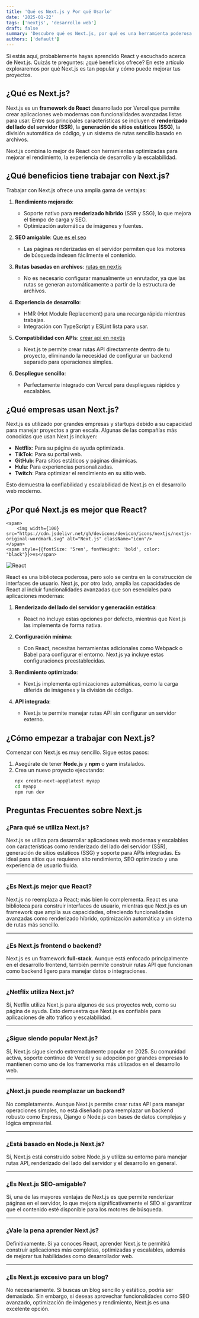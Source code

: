 ```yaml
---
title: 'Qué es Next.js y Por qué Usarlo'
date: '2025-01-22'
tags: ['nextjs', 'desarrollo web']
draft: false
summary: 'Descubre qué es Next.js, por qué es una herramienta poderosa para el desarrollo web, y cómo empezar a usarlo para crear aplicaciones modernas y escalables.'
authors: ['default']
---
```


Si estás aquí, probablemente hayas aprendido React y escuchado acerca de Next.js. Quizás te preguntes: ¿qué beneficios ofrece? En este artículo exploraremos por qué Next.js es tan popular y cómo puede mejorar tus proyectos.

## ¿Qué es Next.js?

Next.js es un **framework de React** desarrollado por Vercel que permite crear aplicaciones web modernas con funcionalidades avanzadas listas para usar. Entre sus principales características se incluyen el **renderizado del lado del servidor (SSR)**, la **generación de sitios estáticos (SSG)**, la división automática de código, y un sistema de rutas sencillo basado en archivos.

Next.js combina lo mejor de React con herramientas optimizadas para mejorar el rendimiento, la experiencia de desarrollo y la escalabilidad.

## ¿Qué beneficios tiene trabajar con Next.js?

Trabajar con Next.js ofrece una amplia gama de ventajas:

1. **Rendimiento mejorado**:
   - Soporte nativo para **renderizado híbrido** (SSR y SSG), lo que mejora el tiempo de carga y SEO.
   - Optimización automática de imágenes y fuentes.
2. **SEO amigable**:
   [Que es el seo](que-es-el-seo-y-para-que-sirve)
   - Las páginas renderizadas en el servidor permiten que los motores de búsqueda indexen fácilmente el contenido.

3. **Rutas basadas en archivos**:
   [rutas en nextjs](como-crear-rutas-en-nextjs)
   - No es necesario configurar manualmente un enrutador, ya que las rutas se generan automáticamente a partir de la estructura de archivos.

4. **Experiencia de desarrollo**:
   - HMR (Hot Module Replacement) para una recarga rápida mientras trabajas.
   - Integración con TypeScript y ESLint lista para usar.

5. **Compatibilidad con APIs**:
   [crear api en nextjs](como-crear-api-en-nextjs)
   - Next.js te permite crear rutas API directamente dentro de tu proyecto, eliminando la necesidad de configurar un backend separado para operaciones simples.

6. **Despliegue sencillo**:
   - Perfectamente integrado con Vercel para despliegues rápidos y escalables.

## ¿Qué empresas usan Next.js?

Next.js es utilizado por grandes empresas y startups debido a su capacidad para manejar proyectos a gran escala. Algunas de las compañías más conocidas que usan Next.js incluyen:

- **Netflix**: Para su página de ayuda optimizada.
- **TikTok**: Para su portal web.
- **GitHub**: Para sitios estáticos y páginas dinámicas.
- **Hulu**: Para experiencias personalizadas.
- **Twitch**: Para optimizar el rendimiento en su sitio web.

Esto demuestra la confiabilidad y escalabilidad de Next.js en el desarrollo web moderno.

## ¿Por qué Next.js es mejor que React?

<div className="comparison-container" style={{display: 'flex', alignItems: 'center',  gap: '15px', flexDirection:'row', justifyContent: 'center', background: "white"}}>

    <span>
        <img width={100} src="https://cdn.jsdelivr.net/gh/devicons/devicon/icons/nextjs/nextjs-original-wordmark.svg" alt="Next.js" className="icon"/>
    </span>
    <span style={{fontSize: '5rem', fontWeight: 'bold', color: "black"}}>vs</span>

  <span >
        <img width={100} src="https://cdn.jsdelivr.net/gh/devicons/devicon/icons/react/react-original.svg" alt="React" className="icon"/>
    </span>
</div>

React es una biblioteca poderosa, pero solo se centra en la construcción de interfaces de usuario. Next.js, por otro lado, amplía las capacidades de React al incluir funcionalidades avanzadas que son esenciales para aplicaciones modernas:

1. **Renderizado del lado del servidor y generación estática**:
   - React no incluye estas opciones por defecto, mientras que Next.js las implementa de forma nativa.
2. **Configuración mínima**:
   - Con React, necesitas herramientas adicionales como Webpack o Babel para configurar el entorno. Next.js ya incluye estas configuraciones preestablecidas.

3. **Rendimiento optimizado**:
   - Next.js implementa optimizaciones automáticas, como la carga diferida de imágenes y la división de código.

4. **API integrada**:
   - Next.js te permite manejar rutas API sin configurar un servidor externo.

## ¿Cómo empezar a trabajar con Next.js?

Comenzar con Next.js es muy sencillo. Sigue estos pasos:

1. Asegúrate de tener **Node.js** y **npm** o **yarn** instalados.
2. Crea un nuevo proyecto ejecutando:
   ```bash
   npx create-next-app@latest myapp
   cd myapp
   npm run dev
   ```

## Preguntas Frecuentes sobre Next.js

### ¿Para qué se utiliza Next.js?

Next.js se utiliza para desarrollar aplicaciones web modernas y escalables con características como renderizado del lado del servidor (SSR), generación de sitios estáticos (SSG) y soporte para APIs integradas. Es ideal para sitios que requieren alto rendimiento, SEO optimizado y una experiencia de usuario fluida.

---

### ¿Es Next.js mejor que React?

Next.js no reemplaza a React; más bien lo complementa. React es una biblioteca para construir interfaces de usuario, mientras que Next.js es un framework que amplía sus capacidades, ofreciendo funcionalidades avanzadas como renderizado híbrido, optimización automática y un sistema de rutas más sencillo.

---

### ¿Es Next.js frontend o backend?

Next.js es un framework **full-stack**. Aunque está enfocado principalmente en el desarrollo frontend, también permite construir rutas API que funcionan como backend ligero para manejar datos o integraciones.

---

### ¿Netflix utiliza Next.js?

Sí, Netflix utiliza Next.js para algunos de sus proyectos web, como su página de ayuda. Esto demuestra que Next.js es confiable para aplicaciones de alto tráfico y escalabilidad.

---

### ¿Sigue siendo popular Next.js?

Sí, Next.js sigue siendo extremadamente popular en 2025. Su comunidad activa, soporte continuo de Vercel y su adopción por grandes empresas lo mantienen como uno de los frameworks más utilizados en el desarrollo web.

---

### ¿Next.js puede reemplazar un backend?

No completamente. Aunque Next.js permite crear rutas API para manejar operaciones simples, no está diseñado para reemplazar un backend robusto como Express, Django o Node.js con bases de datos complejas y lógica empresarial.

---

### ¿Está basado en Node.js Next.js?

Sí, Next.js está construido sobre Node.js y utiliza su entorno para manejar rutas API, renderizado del lado del servidor y el desarrollo en general.

---

### ¿Es Next.js SEO-amigable?

Sí, una de las mayores ventajas de Next.js es que permite renderizar páginas en el servidor, lo que mejora significativamente el SEO al garantizar que el contenido esté disponible para los motores de búsqueda.

---

### ¿Vale la pena aprender Next.js?

Definitivamente. Si ya conoces React, aprender Next.js te permitirá construir aplicaciones más completas, optimizadas y escalables, además de mejorar tus habilidades como desarrollador web.

---

### ¿Es Next.js excesivo para un blog?

No necesariamente. Si buscas un blog sencillo y estático, podría ser demasiado. Sin embargo, si deseas aprovechar funcionalidades como SEO avanzado, optimización de imágenes y rendimiento, Next.js es una excelente opción.
